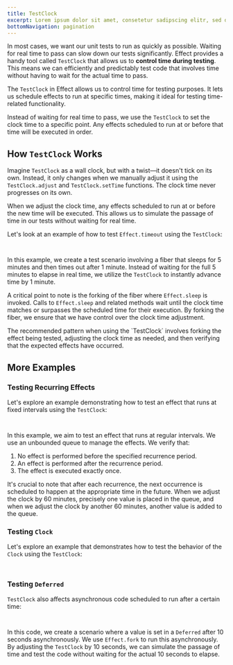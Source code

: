 ```yaml
---
title: TestClock
excerpt: Lorem ipsum dolor sit amet, consetetur sadipscing elitr, sed diam nonumy eirmod tempor invidunt ut labore.
bottomNavigation: pagination
---
```


In most cases, we want our unit tests to run as quickly as possible. Waiting for real time to pass can slow down our tests significantly. Effect provides a handy tool called `TestClock` that allows us to **control time during testing**. This means we can efficiently and predictably test code that involves time without having to wait for the actual time to pass.

The `TestClock` in Effect allows us to control time for testing purposes. It lets us schedule effects to run at specific times, making it ideal for testing time-related functionality.

Instead of waiting for real time to pass, we use the `TestClock` to set the clock time to a specific point. Any effects scheduled to run at or before that time will be executed in order.

## How `TestClock` Works

Imagine `TestClock` as a wall clock, but with a twist—it doesn't tick on its own. Instead, it only changes when we manually adjust it using the `TestClock.adjust` and `TestClock.setTime` functions. The clock time never progresses on its own.

When we adjust the clock time, any effects scheduled to run at or before the new time will be executed. This allows us to simulate the passage of time in our tests without waiting for real time.

Let's look at an example of how to test `Effect.timeout` using the `TestClock`:

<Tabs>
<Tab>

```ts file=<rootDir>/src/testing/clock/timeout.ts

```

</Tab>
<Tab>

```ts file=<rootDir>/src/testing/clock/timeout-pipe.ts

```

</Tab>
</Tabs>

In this example, we create a test scenario involving a fiber that sleeps for 5 minutes and then times out after 1 minute. Instead of waiting for the full 5 minutes to elapse in real time, we utilize the `TestClock` to instantly advance time by 1 minute.

A critical point to note is the forking of the fiber where `Effect.sleep` is invoked. Calls to `Effect.sleep` and related methods wait until the clock time matches or surpasses the scheduled time for their execution. By forking the fiber, we ensure that we have control over the clock time adjustment.

<Idea>
  The recommended pattern when using the `TestClock` involves forking the effect
  being tested, adjusting the clock time as needed, and then verifying that the
  expected effects have occurred.
</Idea>

## More Examples

### Testing Recurring Effects

Let's explore an example demonstrating how to test an effect that runs at fixed intervals using the `TestClock`:

<Tabs>
<Tab>

```ts file=<rootDir>/src/testing/clock/recurring.ts

```

</Tab>
<Tab>

```ts file=<rootDir>/src/testing/clock/recurring-pipe.ts

```

</Tab>
</Tabs>

In this example, we aim to test an effect that runs at regular intervals. We use an unbounded queue to manage the effects. We verify that:

1. No effect is performed before the specified recurrence period.
2. An effect is performed after the recurrence period.
3. The effect is executed exactly once.

It's crucial to note that after each recurrence, the next occurrence is scheduled to happen at the appropriate time in the future. When we adjust the clock by 60 minutes, precisely one value is placed in the queue, and when we adjust the clock by another 60 minutes, another value is added to the queue.

### Testing `Clock`

Let's explore an example that demonstrates how to test the behavior of the `Clock` using the `TestClock`:

<Tabs>
<Tab>

```ts file=<rootDir>/src/testing/clock/clock.ts

```

</Tab>
<Tab>

```ts file=<rootDir>/src/testing/clock/clock-pipe.ts

```

</Tab>
</Tabs>

### Testing `Deferred`

`TestClock` also affects asynchronous code scheduled to run after a certain time:

<Tabs>
<Tab>

```ts file=<rootDir>/src/testing/clock/deferred.ts

```

</Tab>
<Tab>

```ts file=<rootDir>/src/testing/clock/deferred-pipe.ts

```

</Tab>
</Tabs>

In this code, we create a scenario where a value is set in a `Deferred` after 10 seconds asynchronously. We use `Effect.fork` to run this asynchronously. By adjusting the `TestClock` by 10 seconds, we can simulate the passage of time and test the code without waiting for the actual 10 seconds to elapse.
